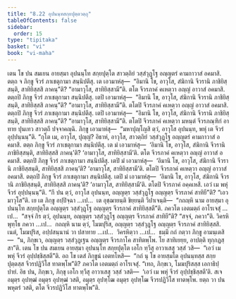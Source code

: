 ```yaml
---
title: "8.22 อุปนนฺทสกฺยปุตฺตวตฺถุ"
tableOfContents: false
sidebar:
  order: 15
type: "tipitaka"
basket: "vi"
book: "vi-maha"
---
```



<DynamicBreadcrumb />

<Division number="364" book="vi-maha">

<Paragraph number="1696" book="vi-maha">
เตน โข ปน สมเยน อายสฺมา อุปนนฺโท สกฺยปุตฺโต สาวตฺถิยํ วสฺสํวุฏฺโฐ อญฺญตรํ คามกาวาสํ อคมาสิ. ตตฺถ จ ภิกฺขู จีวรํ ภาเชตุกามา สนฺนิปตึสุ. เต เอวมาหํสุ—  “อิมานิ โข, อาวุโส, สํฆิกานิ จีวรานิ ภาชิยิสฺสนฺติ, สาทิยิสฺสสิ ภาคนฺ”ติ? “อามาวุโส, สาทิยิสฺสามี”ติ. ตโต จีวรภาคํ คเหตฺวา อญฺญํ อาวาสํ อคมาสิ. ตตฺถปิ ภิกฺขู จีวรํ ภาเชตุกามา สนฺนิปตึสุ. เตปิ เอวมาหํสุ—  “อิมานิ โข, อาวุโส, สํฆิกานิ จีวรานิ ภาชิยิสฺสนฺติ, สาทิยิสฺสสิ ภาคนฺ”ติ? “อามาวุโส, สาทิยิสฺสามี”ติ. ตโตปิ จีวรภาคํ คเหตฺวา อญฺญํ อาวาสํ อคมาสิ. ตตฺถปิ ภิกฺขู จีวรํ ภาเชตุกามา สนฺนิปตึสุ. เตปิ เอวมาหํสุ—  “อิมานิ โข, อาวุโส, สํฆิกานิ จีวรานิ ภาชิยิสฺสนฺติ, สาทิยิสฺสสิ ภาคนฺ”ติ? “อามาวุโส, สาทิยิสฺสามี”ติ. ตโตปิ จีวรภาคํ คเหตฺวา มหนฺตํ จีวรภณฺฑิกํ อาทาย ปุนเทว สาวตฺถึ ปจฺจาคญฺฉิ.
</Paragraph>

<Paragraph number="1697" book="vi-maha">
ภิกฺขู เอวมาหํสุ—  “มหาปุญฺโญสิ ตฺวํ, อาวุโส อุปนนฺท, พหุํ เต จีวรํ อุปฺปนฺนนฺ”ติ. “กุโต เม, อาวุโส, ปุญฺญํ? อิธาหํ, อาวุโส, สาวตฺถิยํ วสฺสํวุฏฺโฐ อญฺญตรํ คามกาวาสํ อคมาสึ. ตตฺถ ภิกฺขู จีวรํ ภาเชตุกามา สนฺนิปตึสุ. เต มํ เอวมาหํสุ—  ‘อิมานิ โข, อาวุโส, สํฆิกานิ จีวรานิ ภาชิยิสฺสนฺติ, สาทิยิสฺสสิ ภาคนฺ’ติ? ‘อามาวุโส, สาทิยิสฺสามี’ติ. ตโต จีวรภาคํ คเหตฺวา อญฺญํ อาวาสํ อคมาสึ. ตตฺถปิ ภิกฺขู จีวรํ ภาเชตุกามา สนฺนิปตึสุ. เตปิ มํ เอวมาหํสุ—  ‘อิมานิ โข, อาวุโส, สํฆิกานิ จีวรานิ ภาชิยิสฺสนฺติ, สาทิยิสฺสสิ ภาคนฺ’ติ? ‘อามาวุโส, สาทิยิสฺสามี’ติ. ตโตปิ จีวรภาคํ คเหตฺวา อญฺญํ อาวาสํ อคมาสึ. ตตฺถปิ ภิกฺขู จีวรํ ภาเชตุกามา สนฺนิปตึสุ. เตปิ มํ เอวมาหํสุ—  ‘อิมานิ โข, อาวุโส, สํฆิกานิ จีวรานิ ภาชิยิสฺสนฺติ, สาทิยิสฺสสิ ภาคนฺ’ติ? ‘อามาวุโส, สาทิยิสฺสามี’ติ. ตโตปิ จีวรภาคํ อคฺคเหสึ. เอวํ เม พหุํ จีวรํ อุปฺปนฺนนฺ”ติ. “กึ ปน ตฺวํ, อาวุโส อุปนนฺท, อญฺญตฺร วสฺสํวุฏฺโฐ อญฺญตฺร จีวรภาคํ สาทิยี”ติ? “เอวมาวุโส”ติ.
</Paragraph>

<Paragraph number="1698" book="vi-maha">
เย เต ภิกฺขู อปฺปิจฺฉา …เป…  เต อุชฺฌายนฺติ ขิยฺยนฺติ วิปาเจนฺติ—  “กถญฺหิ นาม อายสฺมา อุปนนฺโท สกฺยปุตฺโต อญฺญตฺร วสฺสํวุฏฺโฐ อญฺญตฺร จีวรภาคํ สาทิยิสฺสตี”ติ. ภควโต เอตมตฺถํ อาโรเจสุํ …เป…  “สจฺจํ กิร ตฺวํ, อุปนนฺท, อญฺญตฺร วสฺสํวุฏฺโฐ อญฺญตฺร จีวรภาคํ สาทิยี”ติ? “สจฺจํ, ภควา”ติ. วิครหิ พุทฺโธ ภควา …เป…  กถญฺหิ นาม ตฺวํ, โมฆปุริส, อญฺญตฺร วสฺสํวุฏฺโฐ อญฺญตฺร จีวรภาคํ สาทิยิสฺสสิ. เนตํ, โมฆปุริส, อปฺปสนฺนานํ วา ปสาทาย …เป…  วิครหิตฺวา …เป…  ธมฺมึ กถํ กตฺวา ภิกฺขู อามนฺเตสิ—  “น, ภิกฺขเว, อญฺญตฺร วสฺสํวุฏฺเฐน อญฺญตฺร จีวรภาโค สาทิตพฺโพ. โย สาทิเยยฺย, อาปตฺติ ทุกฺกฏสฺสา”ติ.
</Paragraph>

<Paragraph number="1699" book="vi-maha">
เตน โข ปน สมเยน อายสฺมา อุปนนฺโท สกฺยปุตฺโต เอโก ทฺวีสุ อาวาเสสุ วสฺสํ วสิ—  “เอวํ เม พหุํ จีวรํ อุปฺปชฺชิสฺสตี”ติ. อถ โข เตสํ ภิกฺขูนํ เอตทโหสิ—  “กถํ นุ โข อายสฺมโต อุปนนฺทสฺส สกฺยปุตฺตสฺส จีวรปฏิวีโส ทาตพฺโพ”ติ? ภควโต เอตมตฺถํ อาโรเจสุํ. “เทถ, ภิกฺขเว, โมฆปุริสสฺส เอกาธิปฺปายํ. อิธ ปน, ภิกฺขเว, ภิกฺขุ เอโก ทฺวีสุ อาวาเสสุ วสฺสํ วสติ—  ‘เอวํ เม พหุํ จีวรํ อุปฺปชฺชิสฺสตี’ติ. สเจ อมุตฺร อุปฑฺฒํ อมุตฺร อุปฑฺฒํ วสติ, อมุตฺร อุปฑฺโฒ อมุตฺร อุปฑฺโฒ จีวรปฏิวีโส ทาตพฺโพ. ยตฺถ วา ปน พหุตรํ วสติ, ตโต จีวรปฏิวีโส ทาตพฺโพ”ติ.
</Paragraph>
</Division>